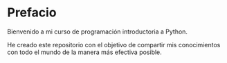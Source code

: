 # Prefacio {.unnumbered}

Bienvenido a mi curso de programación introductoria a Python.

He creado este repositorio con el objetivo de compartir mis conocimientos con todo el mundo de la manera más efectiva posible.
